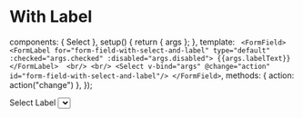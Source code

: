 
<Meta id="vue-select" title="Vue.js Component/Select" component={Select} argTypes={argTypes} />

# With Label

  components: { Select },
  setup() {
    return { args };
  },
  template: `
  <FormField>
    <FormLabel for="form-field-with-select-and-label" type="default" :checked="args.checked" :disabled="args.disabled">
        {{args.labelText}}
    </FormLabel> 
    <br/>
    <br/>
    <Select v-bind="args" @change="action" id="form-field-with-select-and-label"/>
  </FormField>`,
  methods: { action: action("change") },
});

<Canvas>
  <Story
    name="With Label"
    args={{ labelText: "Select Label", options, modelValue: 2 }}
    parameters={{
      docs: {
        source: {
          code: `
  <FormField>
    <FormLabel for="form-field-with-select-and-label" type="default">Select Label</FormLabel>
    <Select :options="options" :modelValue="2" id="form-field-with-select-and-label" />
  </FormField>`,
        },
      },
    }}
  >
    {Template.bind({})}
  </Story>
</Canvas>

<ArgsTable of={Select} />
